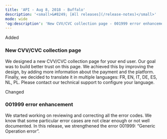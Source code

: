 ```yaml
---
title: 'API - Aug 8, 2018 - Buffalo'  
description: '<small>&#8249; [All releases](/release-notes)</small>'  
mode: wide  
'og:description': 'New CVV/CVC collection page - 001999 error enhancement'  
---
```

  
  <div class="pill pill-green">Added</div> 
  
### New CVV/CVC collection page  

We designed a new CVV/CVC collection page for your end user. Our goal was to build better trust on this page. We achieved this by improving the design, by adding more information about the payment and the platform. Finally, we decided to translate it in multiple languages: FR, EN, IT, DE, ES, NL, PL. Please contact our technical support to configure your language.  
  <div class="pill pill-blue">Changed</div> 
  
### 001999 error enhancement  

We started working on reviewing and correcting all the error codes. We know that some particular error cases are not clear enough or not well documented. In this release, we strengthened the error 001999: “Generic Operation error”.